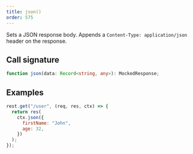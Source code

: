 ```yaml
---
title: json()
order: 575
---
```


Sets a JSON response body. Appends a `Content-Type: application/json` header on the response.

## Call signature

```ts
function json(data: Record<string, any>): MockedResponse;
```

## Examples

```js showLineNumbers focusedLines=3-6
rest.get("/user", (req, res, ctx) => {
  return res(
    ctx.json({
      firstName: "John",
      age: 32,
    })
  );
});
```
